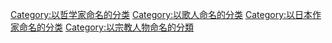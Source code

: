 [[Category:以哲学家命名的分类|Category:以哲学家命名的分类]]
[[Category:以歌人命名的分类|Category:以歌人命名的分类]]
[[Category:以日本作家命名的分类|Category:以日本作家命名的分类]]
[[Category:以宗教人物命名的分類|Category:以宗教人物命名的分類]]
